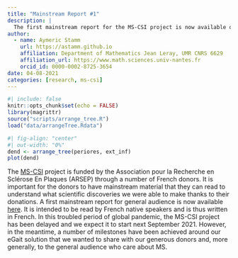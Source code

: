 ```yaml
---
title: "Mainstream Report #1"
description: |
  The first mainstream report for the MS-CSI project is now available online!
author:
  - name: Aymeric Stamm
    url: https://astamm.github.io
    affiliation: Department of Mathematics Jean Leray, UMR CNRS 6629
    affiliation_url: https://www.math.sciences.univ-nantes.fr
    orcid_id: 0000-0002-8725-3654
date: 04-08-2021
categories: [research, ms-csi]
---
```


```r
#| include: false
knitr::opts_chunk$set(echo = FALSE)
library(magrittr)
source("scripts/arrange_tree.R")
load("data/arrangeTree.Rdata")
```

```r
#| fig-align: "center"
#| out-width: "0%"
dend <- arrange_tree(periores, ext_inf)
plot(dend)
```

The [MS-CSI](../../mscsi.html) project is funded by the Association pour la
Recherche en Sclérose En Plaques (ARSEP) through a number of French donors. It
is important for the donors to have mainstream material that they can read to
understand what scientific discoveries we were able to make thanks to their
donations. A first mainstream report for general audience is now available
[here](../../ms-csi/2021-04-08-msr1/index.html). It is intended to be read by
French native speakers and is thus written in French. In this troubled period of
global pandemic, the MS-CSI project has been delayed and we expect it to start
next September 2021. However, in the meantime, a number of milestones have been
achieved around our eGait solution that we wanted to share with our generous
donors and, more generally, to the general audience who care about MS.
